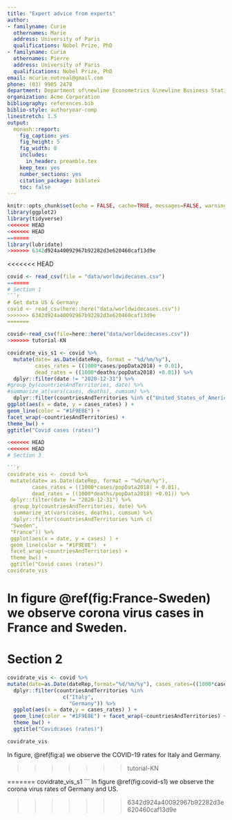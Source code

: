 ```yaml
---
title: "Expert advice from experts"
author:
- familyname: Curie
  othernames: Marie
  address: University of Paris
  qualifications: Nobel Prize, PhD
- familyname: Curie
  othernames: Pierre
  address: University of Paris
  qualifications: Nobel Prize, PhD
email: mcurie.notreal@gmail.com
phone: (03) 9905 2478
department: Department of\newline Econometrics &\newline Business Statistics
organization: Acme Corporation
bibliography: references.bib
biblio-style: authoryear-comp
linestretch: 1.5
output:
  monash::report:
    fig_caption: yes
    fig_height: 5
    fig_width: 8
    includes:
      in_header: preamble.tex
    keep_tex: yes
    number_sections: yes
    citation_package: biblatex
    toc: false
---
```


```r
knitr::opts_chunk$set(echo = FALSE, cache=TRUE, messages=FALSE, warning=FALSE)
library(ggplot2)
library(tidyverse)
<<<<<<< HEAD
<<<<<<< HEAD
=======
library(lubridate)
>>>>>>> 6342d924a40092967b92282d3e620460caf13d9e
```



<<<<<<< HEAD
```r
covid <- read_csv(file = "data/worldwidecases.csv")
=======
# Section 1
```r
# Get data US & Germany
covid <- read_csv(here::here("data/worldwidecases.csv")) 
>>>>>>> 6342d924a40092967b92282d3e620460caf13d9e
=======
```

```r
covid<-read_csv(file=here::here("data/worldwidecases.csv"))
>>>>>>> tutorial-KN
```
```r
covidrate_vis_s1 <- covid %>%
  mutate(date= as.Date(dateRep, format = "%d/%m/%y"),
         cases_rates = ((1000*cases/popData2018) + 0.01),
         dead_rates = ((1000*deaths/popData2018) +0.01)) %>%
  dplyr::filter(date != "2020-12-31") %>%
#group_by(countriesAndTerritories, date) %>%
#summarize_at(vars(cases, deaths), cumsum) %>%
  dplyr::filter(countriesAndTerritories %in% c("United_States_of_America","Germany")) %>%
ggplot(aes(x = date, y = cases_rates) ) +
geom_line(color = "#1F9E8E") +
facet_wrap(~countriesAndTerritories) +
theme_bw() +
ggtitle("Covid cases (rates)")

<<<<<<< HEAD
<<<<<<< HEAD
# Section 3

```r
covidrate_vis <- covid %>%
 mutate(date= as.Date(dateRep, format = "%d/%m/%y"),
        cases_rates = ((1000*cases/popData2018) + 0.01),
        dead_rates = ((1000*deaths/popData2018) +0.01)) %>%
 dplyr::filter(date != "2020-12-31") %>%
  group_by(countriesAndTerritories, date) %>% 
  summarize_at(vars(cases, deaths), cumsum) %>% 
  dplyr::filter(countriesAndTerritories %in% c(
 "Sweden",
 "France")) %>%
 ggplot(aes(x = date, y = cases) ) +
 geom_line(color = "#1F9E8E")  +
 facet_wrap(~countriesAndTerritories) +
 theme_bw() +
 ggtitle("Covid cases (rates)")
covidrate_vis
```
In figure \@ref(fig:France-Sweden) we observe corona virus cases in France and Sweden. 
=======
# Section 2

```r
covidrate_vis <- covid %>% 
mutate(date=as.Date(dateRep,format="%d/%m/%y"), cases_rates=((1000*cases/popData2018)+0.01), dead_rates=((1000*deaths/popData2018)+0.01))%>% dplyr::filter(date != "2020-12-31") %>% 
  dplyr::filter(countriesAndTerritories %in% 
                  c("Italy", 
                    "Germany")) %>% 
  ggplot(aes(x = date,y = cases_rates) ) + 
  geom_line(color = "#1F9E8E") + facet_wrap(~countriesAndTerritories) + 
  theme_bw() + 
  ggtitle("Covidcases (rates)") 

covidrate_vis
```
In figure, \@ref(fig:a) we observe the COVID-19 rates for Italy and Germany.


>>>>>>> tutorial-KN

=======
covidrate_vis_s1
```
In figure \@ref(fig:covid-s1) we observe the corona virus rates of Germany and US.
 
>>>>>>> 6342d924a40092967b92282d3e620460caf13d9e

